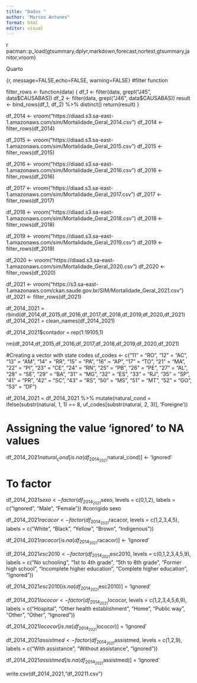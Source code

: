 ```yaml
---
title: "Dados "
author: "Marcos Antunes"
format: html
editor: visual
---
```


{r}
pacman::p_load(gtsummary,dplyr,markdown,forecast,nortest,gtsummary,janitor,vroom)

Quarto

{r, message=FALSE,echo=FALSE, warning=FALSE}
#filter function

filter_rows <- function(data) {
  df_1 <- filter(data, grepl("J45", data$CAUSABAS))
  df_2 <- filter(data, grepl("J46", data$CAUSABAS))
  result <- bind_rows(df_1, df_2) %>% distinct()
  return(result)
}


df_2014 <- vroom("https://diaad.s3.sa-east-1.amazonaws.com/sim/Mortalidade_Geral_2014.csv")
df_2014 <- filter_rows(df_2014)

df_2015 <- vroom("https://diaad.s3.sa-east-1.amazonaws.com/sim/Mortalidade_Geral_2015.csv")
df_2015 <- filter_rows(df_2015)

df_2016 <- vroom("https://diaad.s3.sa-east-1.amazonaws.com/sim/Mortalidade_Geral_2016.csv")
df_2016 <- filter_rows(df_2016)

df_2017 <- vroom("https://diaad.s3.sa-east-1.amazonaws.com/sim/Mortalidade_Geral_2017.csv")
df_2017 <- filter_rows(df_2017)

df_2018 <- vroom("https://diaad.s3.sa-east-1.amazonaws.com/sim/Mortalidade_Geral_2018.csv")
df_2018 <- filter_rows(df_2018)

df_2019 <- vroom("https://diaad.s3.sa-east-1.amazonaws.com/sim/Mortalidade_Geral_2019.csv")
df_2019 <- filter_rows(df_2019)

df_2020 <- vroom("https://diaad.s3.sa-east-1.amazonaws.com/sim/Mortalidade_Geral_2020.csv")
df_2020 <- filter_rows(df_2020)

df_2021 <- vroom("https://s3.sa-east-1.amazonaws.com/ckan.saude.gov.br/SIM/Mortalidade_Geral_2021.csv")
df_2021 <- filter_rows(df_2021)

df_2014_2021 = rbind(df_2014,df_2015,df_2016,df_2017,df_2018,df_2019,df_2020,df_2021)
df_2014_2021 = clean_names(df_2014_2021)

df_2014_2021$contador = rep(1:19105,1)

rm(df_2014,df_2015,df_2016,df_2017,df_2018,df_2019,df_2020,df_2021)

#Creating a vector with state codes
uf_codes <- c("11" = "RO",
                 "12" = "AC",
                 "13" = "AM",
                 "14" = "RR",
                 "15" = "PA",
                 "16" = "AP",
                 "17" = "TO",
                 "21" = "MA",
                 "22" = "PI",
                 "23" = "CE",
                 "24" = "RN",
                 "25" = "PB",
                 "26" = "PE",
                 "27" = "AL",
                 "28" = "SE",
                 "29" = "BA",
                 "31" = "MG",
                 "32" = "ES",
                 "33" = "RJ",
                 "35" = "SP",
                 "41" = "PR",
                 "42" = "SC",
                 "43" = "RS",
                 "50" = "MS",
                 "51" = "MT",
                 "52" = "GO",
                 "53" = "DF")
             
df_2014_2021  = df_2014_2021 %>%
  mutate(natural_cond = ifelse(substr(natural, 1, 1) == 8,
                               uf_codes[substr(natural, 2, 3)],
                               'Foreigne'))


# Assigning the value 'ignored' to NA values
df_2014_2021$natural_cond[is.na(df_2014_2021$natural_cond)] <- 'Ignored'

# To factor
df_2014_2021$sexo <- factor(df_2014_2021$sexo, levels = c(0,1,2), 
                   labels = c("Ignored", 
                              "Male",
                              "Female")) #corrigido sexo


df_2014_2021$racacor <- factor(df_2014_2021$racacor, levels = c(1,2,3,4,5), 
                   labels = c("White", 
                              "Black",
                              "Yellow",
                              "Brown",
                              "Indigenous"))


df_2014_2021$racacor[is.na(df_2014_2021$racacor)] <- 'Ignored'

df_2014_2021$esc2010 <- factor(df_2014_2021$esc2010, levels = c(0,1,2,3,4,5,9), 
                   labels = c("No schooling", 
                              "1st to 4th grade",
                              "5th to 8th grade",
                              "Former high school",
                              "Incomplete higher education",
                              "Complete higher education",
                              "Ignored"))

df_2014_2021$esc2010[is.na(df_2014_2021$esc2010)] = 'Ignored'


df_2014_2021$lococor <- factor(df_2014_2021$lococor, levels = c(1,2,3,4,5,6,9), 
                   labels = c("Hospital", 
                              "Other health establishment",
                              "Home",
                              "Public way",
                              "Other",
                              "Other",
                              "Ignored"))

df_2014_2021$lococor[is.na(df_2014_2021$lococor)] = 'Ignored'


df_2014_2021$assistmed <- factor(df_2014_2021$assistmed, levels = c(1,2,9), 
                   labels = c("With assistance", 
                              "Without assistance",
                              "Ignored"))

df_2014_2021$assistmed[is.na(df_2014_2021$assistmed)] = 'Ignored'

write.csv(df_2014_2021,"df_20211.csv")



